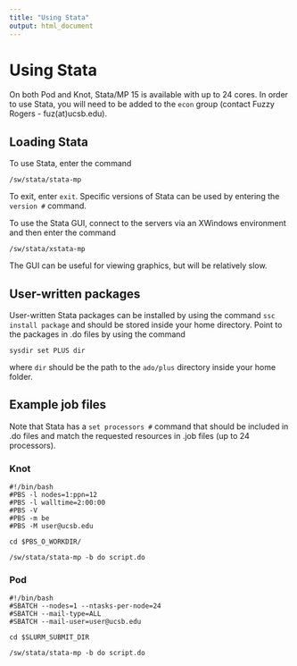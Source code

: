 ```yaml
---
title: "Using Stata"
output: html_document
---
```


# Using Stata

On both Pod and Knot, Stata/MP 15 is available with up to 24 cores. In order to use Stata, you will need to be added to the `econ` group (contact Fuzzy Rogers - fuz(at)ucsb.edu).

## Loading Stata

To use Stata, enter the command

```
/sw/stata/stata-mp
```

To exit, enter `exit`. Specific versions of Stata can be used by entering the `version #` command.

To use the Stata GUI, connect to the servers via an XWindows environment and then enter the command

```
/sw/stata/xstata-mp
```

The GUI can be useful for viewing graphics, but will be relatively slow.

## User-written packages

User-written Stata packages can be installed by using the command `ssc install package` and should be stored inside your home directory. Point to the packages in .do files by using the command

`sysdir set PLUS dir`

where `dir` should be the path to the `ado/plus` directory inside your home folder.

## Example job files

Note that Stata has a `set processors #` command that should be included in .do files and match the requested resources in .job files (up to 24 processors).

### Knot

```
#!/bin/bash 
#PBS -l nodes=1:ppn=12
#PBS -l walltime=2:00:00
#PBS -V
#PBS -m be
#PBS -M user@ucsb.edu

cd $PBS_O_WORKDIR/

/sw/stata/stata-mp -b do script.do
```

### Pod

```
#!/bin/bash
#SBATCH --nodes=1 --ntasks-per-node=24
#SBATCH --mail-type=ALL
#SBATCH --mail-user=user@ucsb.edu

cd $SLURM_SUBMIT_DIR

/sw/stata/stata-mp -b do script.do
```
